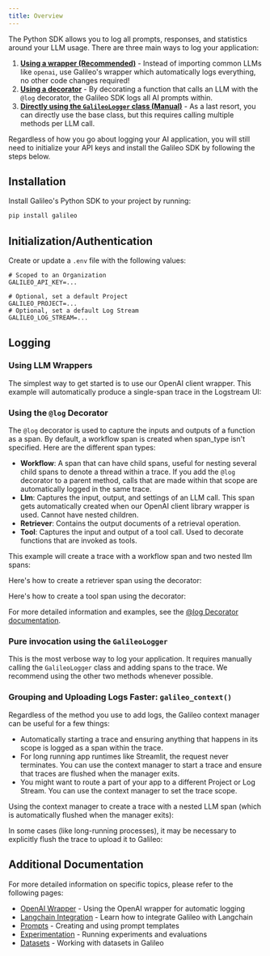 ```yaml
---
title: Overview
---
```



The Python SDK allows you to log all prompts, responses, and statistics around your LLM usage. There are three main ways to log your application:

1. **[Using a wrapper (Recommended)](#wrapper-method)** - Instead of importing common LLMs like `openai`, use Galileo's wrapper which automatically logs everything, no other code changes required!
2. **[Using a decorator](#decorator-method)** - By decorating a function that calls an LLM with the `@log` decorator, the Galileo SDK logs all AI prompts within.
3. **[Directly using the `GalileoLogger` class (Manual)](#manual-method)** - As a last resort, you can directly use the base class, but this requires calling multiple methods per LLM call.

Regardless of how you go about logging your AI application, you will still need to initialize your API keys and install the Galileo SDK by following the steps below.

## Installation

Install Galileo's Python SDK to your project by running:
```bash
pip install galileo
```

## Initialization/Authentication

Create or update a `.env` file with the following values:

```env
# Scoped to an Organization
GALILEO_API_KEY=...

# Optional, set a default Project
GALILEO_PROJECT=...
# Optional, set a default Log Stream
GALILEO_LOG_STREAM=...
```

<a id="wrapper-method"></a>
## Logging

### Using LLM Wrappers

The simplest way to get started is to use our OpenAI client wrapper. This example will automatically produce a single-span trace in the Logstream UI:

<CodeGroup>
<SnippetSdkOpenAIBasic />
</CodeGroup>

<a id="decorator-method"></a>
### Using the `@log` Decorator

The `@log` decorator is used to capture the inputs and outputs of a function as a span. By default, a workflow span is created when span_type isn't specified. Here are the different span types:

- **Workflow**: A span that can have child spans, useful for nesting several child spans to denote a thread within a trace. If you add the `@log` decorator to a parent method, calls that are made within that scope are automatically logged in the same trace.
- **Llm**: Captures the input, output, and settings of an LLM call. This span gets automatically created when our OpenAI client library wrapper is used. Cannot have nested children.
- **Retriever**: Contains the output documents of a retrieval operation.
- **Tool**: Captures the input and output of a tool call. Used to decorate functions that are invoked as tools.

This example will create a trace with a workflow span and two nested llm spans:

<CodeGroup>
<SnippetSdkWorkflow />
</CodeGroup>

Here's how to create a retriever span using the decorator:

<CodeGroup>
<SnippetSdkRetriever />
</CodeGroup>

Here's how to create a tool span using the decorator:

<CodeGroup>
<SnippetSdkTool />
</CodeGroup>

For more detailed information and examples, see the [@log Decorator documentation](./logging/log-decorator).

<a id="manual-method"></a>
### Pure invocation using the `GalileoLogger`
This is the most verbose way to log your application. It requires manually calling the `GalileoLogger` class and adding spans to the trace. We recommend using the other two methods whenever possible.

<CodeGroup>
<SnippetSdkGalileoLogger />
</CodeGroup>

### Grouping and Uploading Logs Faster: `galileo_context()`

Regardless of the method you use to add logs, the Galileo context manager can be useful for a few things:
- Automatically starting a trace and ensuring anything that happens in its scope is logged as a span within the trace.
- For long running app runtimes like Streamlit, the request never terminates. You can use the context manager to start a trace and ensure that traces are flushed when the manager exits.
- You might want to route a part of your app to a different Project or Log Stream. You can use the context manager to set the trace scope.

Using the context manager to create a trace with a nested LLM span (which is automatically flushed when the manager exits):

<CodeGroup>
<SnippetSdkContextBasic />
</CodeGroup>

In some cases (like long-running processes), it may be necessary to explicitly flush the trace to upload it to Galileo:

<CodeGroup>
<SnippetSdkContextExplicitFlush />
</CodeGroup>

## Additional Documentation

For more detailed information on specific topics, please refer to the following pages:

- [OpenAI Wrapper](./wrappers/openai) - Using the OpenAI wrapper for automatic logging
- [Langchain Integration](./wrappers/langchain) - Learn how to integrate Galileo with Langchain
- [Prompts](./prompts) - Creating and using prompt templates
- [Experimentation](/getting-started/experiments/overview) - Running experiments and evaluations
- [Datasets](/getting-started/experiments/datasets) - Working with datasets in Galileo

